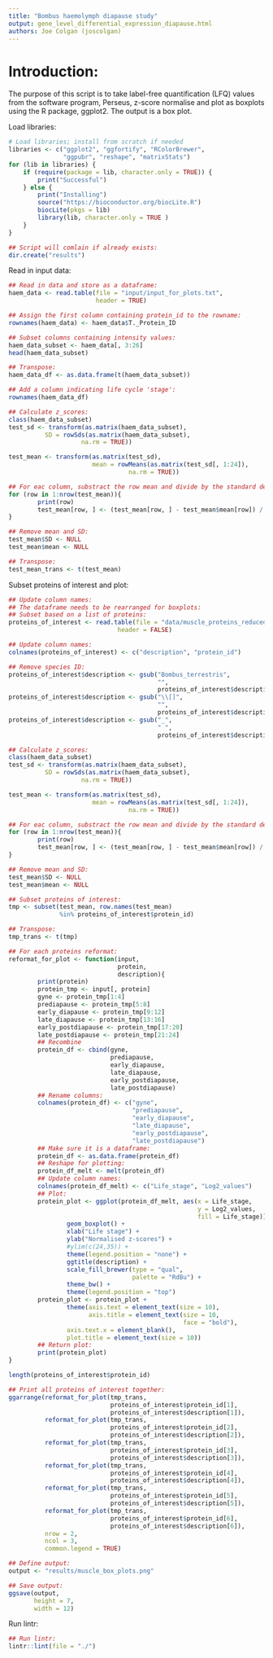 ```yaml
--- 
title: "Bombus haemolymph diapause study"
output: gene_level_differential_expression_diapause.html
authors: Joe Colgan (joscolgan)
--- 
```


Introduction:
=============

The purpose of this script is to take label-free quantification (LFQ) values from the software program, Perseus, z-score normalise and plot as boxplots using the R package, ggplot2. The output is a box plot.

Load libraries:

```r
# Load libraries; install from scratch if needed
libraries <- c("ggplot2", "ggfortify", "RColorBrewer",
               "ggpubr", "reshape", "matrixStats")
for (lib in libraries) {
    if (require(package = lib, character.only = TRUE)) {
        print("Successful")
    } else {
        print("Installing")
        source("https://bioconductor.org/biocLite.R")
        biocLite(pkgs = lib)
        library(lib, character.only = TRUE )
    }
}

## Script will comlain if already exists:
dir.create("results")
```

Read in input data:

```r
## Read in data and store as a dataframe:
haem_data <- read.table(file = "input/input_for_plots.txt",
                        header = TRUE)

## Assign the first column containing protein_id to the rowname:
rownames(haem_data) <- haem_data$T._Protein_ID

## Subset columns containing intensity values:
haem_data_subset <- haem_data[, 3:26]
head(haem_data_subset)

## Transpose:
haem_data_df <- as.data.frame(t(haem_data_subset))

## Add a column indicating life cycle 'stage':
rownames(haem_data_df)

## Calculate z_scores:
class(haem_data_subset)
test_sd <- transform(as.matrix(haem_data_subset),
          SD = rowSds(as.matrix(haem_data_subset),
                    na.rm = TRUE))

test_mean <- transform(as.matrix(test_sd),
                       mean = rowMeans(as.matrix(test_sd[, 1:24]),
                                 na.rm = TRUE))

## For eac column, substract the row mean and divide by the standard deviation:
for (row in 1:nrow(test_mean)){
        print(row)
        test_mean[row, ] <- (test_mean[row, ] - test_mean$mean[row]) / test_mean$SD[row]
}

## Remove mean and SD:
test_mean$SD <- NULL
test_mean$mean <- NULL

## Transpose:
test_mean_trans <- t(test_mean)
```

Subset proteins of interest and plot:

```r
## Update column names:
## The dataframe needs to be rearranged for boxplots:
## Subset based on a list of proteins:
proteins_of_interest <- read.table(file = "data/muscle_proteins_reduced.txt",
                              header = FALSE)

## Update column names:
colnames(proteins_of_interest) <- c("description", "protein_id")

## Remove species ID:
proteins_of_interest$description <- gsub("Bombus_terrestris",
                                         "",
                                         proteins_of_interest$description)
proteins_of_interest$description <- gsub("\\[]",
                                         "",
                                         proteins_of_interest$description)
proteins_of_interest$description <- gsub("_",
                                         " ",
                                         proteins_of_interest$description)

## Calculate z_scores:
class(haem_data_subset)
test_sd <- transform(as.matrix(haem_data_subset),
          SD = rowSds(as.matrix(haem_data_subset),
                    na.rm = TRUE))

test_mean <- transform(as.matrix(test_sd),
                       mean = rowMeans(as.matrix(test_sd[, 1:24]),
                                 na.rm = TRUE))

## For eac column, substract the row mean and divide by the standard deviation:
for (row in 1:nrow(test_mean)){
        print(row)
        test_mean[row, ] <- (test_mean[row, ] - test_mean$mean[row]) / test_mean$SD[row]
}

## Remove mean and SD:
test_mean$SD <- NULL
test_mean$mean <- NULL

## Subset proteins of interest:
tmp <- subset(test_mean, row.names(test_mean)
              %in% proteins_of_interest$protein_id)

## Transpose:
tmp_trans <- t(tmp)

## For each proteins reformat:
reformat_for_plot <- function(input,
                              protein,
                              description){
        print(protein)
        protein_tmp <- input[, protein]
        gyne <- protein_tmp[1:4]
        prediapause <- protein_tmp[5:8]
        early_diapause <- protein_tmp[9:12]
        late_diapause <- protein_tmp[13:16]
        early_postdiapause <- protein_tmp[17:20]
        late_postdiapause <- protein_tmp[21:24]
        ## Recombine
        protein_df <- cbind(gyne,
                            prediapause,
                            early_diapause,
                            late_diapause,
                            early_postdiapause,
                            late_postdiapause)
        ## Rename columns:
        colnames(protein_df) <- c("gyne",
                                  "prediapause",
                                  "early_diapause",
                                  "late_diapause",
                                  "early_postdiapause",
                                  "late_postdiapause")
        ## Make sure it is a dataframe:
        protein_df <- as.data.frame(protein_df)
        ## Reshape for plotting:
        protein_df_melt <- melt(protein_df)
        ## Update column names:
        colnames(protein_df_melt) <- c("Life_stage", "Log2_values")
        ## Plot:
        protein_plot <- ggplot(protein_df_melt, aes(x = Life_stage,
                                                    y = Log2_values,
                                                    fill = Life_stage)) +
                geom_boxplot() +
                xlab("Life stage") +
                ylab("Normalised z-scores") +
                #ylim(c(24,35)) +
                theme(legend.position = "none") +
                ggtitle(description) +
                scale_fill_brewer(type = "qual",
                                  palette = "RdBu") +
                theme_bw() +
                theme(legend.position = "top")
        protein_plot <- protein_plot +
                theme(axis.text = element_text(size = 10),
                      axis.title = element_text(size = 10,
                                                face = "bold"),
                axis.text.x = element_blank(),
                plot.title = element_text(size = 10))
        ## Return plot:
        print(protein_plot)
}

length(proteins_of_interest$protein_id)

## Print all proteins of interest together:
ggarrange(reformat_for_plot(tmp_trans,
                            proteins_of_interest$protein_id[1],
                            proteins_of_interest$description[1]),
          reformat_for_plot(tmp_trans,
                            proteins_of_interest$protein_id[2],
                            proteins_of_interest$description[2]),
          reformat_for_plot(tmp_trans,
                            proteins_of_interest$protein_id[3],
                            proteins_of_interest$description[3]),
          reformat_for_plot(tmp_trans,
                            proteins_of_interest$protein_id[4],
                            proteins_of_interest$description[4]),
          reformat_for_plot(tmp_trans,
                            proteins_of_interest$protein_id[5],
                            proteins_of_interest$description[5]),
          reformat_for_plot(tmp_trans,
                            proteins_of_interest$protein_id[6],
                            proteins_of_interest$description[6]),
          nrow = 2,
          ncol = 3,
          common.legend = TRUE)

## Define output:
output <- "results/muscle_box_plots.png"

## Save output:
ggsave(output,
       height = 7,
       width = 12)
```

Run lintr:

```r
## Run lintr:
lintr::lint(file = "./")



```
